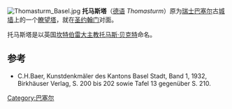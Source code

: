 [[Image:Thomasturm_Basel.jpg|thumb]]
'''托马斯塔'''（[[德语|德语]] ''Thomasturm''）原为[[瑞士|瑞士]][[巴塞尔|巴塞尔]]古[[巴塞尔城墙|城墙]]上的一个[[瞭望塔|瞭望塔]]，就在[[圣约翰门|圣约翰门]]对面。

托马斯塔是以英国[[坎特伯雷大主教|坎特伯雷大主教]][[托马斯·贝克特|托马斯·贝克特]]命名。

==参考==
* C.H.Baer, Kunstdenkmäler des Kantons Basel Stadt, Band 1, 1932, Birkhäuser Verlag, S. 200 bis 202 sowie Tafel 13 gegenüber S. 210.
{{coord|47|34|01|N|7|34|59|E|region:CH-BS_type:landmark_source:dewiki|display=title}}

[[Category:巴塞尔|Category:巴塞尔]]